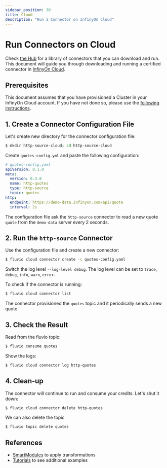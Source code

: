 ```yaml
---
sidebar_position: 30
title: Cloud
description: "Run a Connector on InfinyOn Cloud"
---
```


# Run Connectors on Cloud

Check [the Hub] for a library of connectors that you can download and run. This document will guide you through downloading and running a certified connector in [InfinyOn Cloud].

## Prerequisites

This document assumes that you have provisioned a Cluster in your InfinyOn Cloud account. If you have not done so, please use the [following instructions][InfinyOn Cloud].


## 1. Create a Connector Configuration File

Let's create new directory for the connector configuration file:

```bash copy="fl"
$ mkdir http-source-cloud; cd http-source-cloud
```

Create `quotes-config.yml` and paste the following configuration:

```yaml
# quotes-config.yaml
apiVersion: 0.1.0
meta:
  version: 0.3.8
  name: http-quotes
  type: http-source
  topic: quotes
http:
  endpoint: https://demo-data.infinyon.com/api/quote
  interval: 2s
```

The configuration file ask the `http-source` connector to read a new quote `quote` from the `demo-data` server every 2 seconds.

## 2. Run the `http-source` Connector

Use the configuration file and create a new connector:

```bash copy="fl"
$ fluvio cloud connector create -c quotes-config.yaml
```

Switch the log level `--log-level debug`. The log level can be set to `trace`, `debug`, `info`, `warn`, `error`.

To check if the connector is running:

```bash copy="fl"
$ fluvio cloud connector list
```

The connector provisioned the `quotes` topic and it periodically sends a new quote.


## 3. Check the Result

Read from the fluvio topic:

```bash copy="fl"
$ fluvio consume quotes
```

Show the logs:

```bash copy="fl"
$ fluvio cloud connector log http-quotes
```


## 4. Clean-up

The connector will continue to run and consume your credits. Let's shut it down:

```bash copy="fl"
$ fluvio cloud connector delete http-quotes
```

We can also delete the topic

```bash copy="fl"
$ fluvio topic delete quotes
```

## References

* [SmartModules] to apply transformations
* [Tutorials] to see additional examples

[the Hub]: hub/connectors/index.md
[InfinyOn Cloud]: cloud/quickstart.mdx
[SmartModules]: smartmodules/overview.mdx
[Tutorials]: cloud/tutorials/index.md
